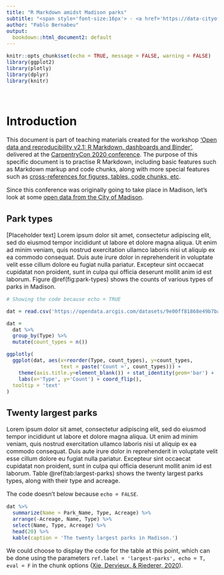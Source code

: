 ```yaml
---
title: "R Markdown amidst Madison parks"
subtitle: "<span style='font-size:16px'> - <a href='https://data-cityofmadison.opendata.arcgis.com/datasets/parks'> City of Madison data </a> <br> - <a href='https://github.com/pablobernabeu/Data-is-present/blob/master/examples-documents-dashboards/R%20Markdown/R%20Markdown%20amidst%20Madison%20parks.Rmd' target='_top'> Code  </a> </span>"
author: "Pablo Bernabeu"
output: 
  bookdown::html_document2: default
---
```



```r
knitr::opts_chunk$set(echo = TRUE, message = FALSE, warning = FALSE)
library(ggplot2)
library(plotly)
library(dplyr)
library(knitr)
```


<!-- Begin definition of layout parameters -->
<head>
<style type="text/css">

/* Font size */

body{
font-size: 16px;
}

</head>
</style>

<br>

# Introduction {-}

This document is part of teaching materials created for the workshop ['Open data and reproducibility v2.1: R Markdown, dashboards and Binder'](https://github.com/pablobernabeu/CarpentryCon-2020-workshop-Open-Data-Reproducibility){target='_top'}, delivered at the [CarpentryCon 2020 conference](https://2020.carpentrycon.org/). The purpose of this specific document is to practise R Markdown, including basic features such as Markdown markup and code chunks, along with more special features such as [cross-references for figures, tables, code chunks, etc](https://bookdown.org/yihui/rmarkdown-cookbook/cross-ref.html).

Since this conference was originally going to take place in Madison, let's look at some [open data from the City of Madison](https://data-cityofmadison.opendata.arcgis.com/datasets/parks?geometry=-89.997%2C43.007%2C-88.679%2C43.183).

## Park types {-}

[Placeholder text] Lorem ipsum dolor sit amet, consectetur adipiscing elit, sed do eiusmod tempor incididunt ut labore et dolore magna aliqua. Ut enim ad minim veniam, quis nostrud exercitation ullamco laboris nisi ut aliquip ex ea commodo consequat. Duis aute irure dolor in reprehenderit in voluptate velit esse cillum dolore eu fugiat nulla pariatur. Excepteur sint occaecat cupidatat non proident, sunt in culpa qui officia deserunt mollit anim id est laborum. Figure \@ref(fig:park-types) shows the counts of various types of parks in Madison.

```r

# Showing the code because echo = TRUE 

dat = read.csv('https://opendata.arcgis.com/datasets/9e00ff81868e49b7ba65d4e628b9e14f_6.csv')

dat = 
  dat %>%
  group_by(Type) %>%
  mutate(count_types = n())

ggplotly(
  ggplot(dat, aes(x=reorder(Type, count_types), y=count_types,
                  text = paste('Count =', count_types))) + 
    theme(axis.title.y=element_blank()) + stat_identity(geom='bar') + 
    labs(x='Type', y='Count') + coord_flip(), 
  tooltip = 'text'
)

```


## Twenty largest parks {-}

Lorem ipsum dolor sit amet, consectetur adipiscing elit, sed do eiusmod tempor incididunt ut labore et dolore magna aliqua. Ut enim ad minim veniam, quis nostrud exercitation ullamco laboris nisi ut aliquip ex ea commodo consequat. Duis aute irure dolor in reprehenderit in voluptate velit esse cillum dolore eu fugiat nulla pariatur. Excepteur sint occaecat cupidatat non proident, sunt in culpa qui officia deserunt mollit anim id est laborum. Table \@ref(tab:largest-parks) shows the twenty largest parks types, along with their type and acreage.

The code doesn't below because `echo = FALSE`. 

```r

dat %>%
  summarize(Name = Park_Name, Type, Acreage) %>%
  arrange(-Acreage, Name, Type) %>%
  select(Name, Type, Acreage) %>%
  head(20) %>%
  kable(caption = 'The twenty largest parks in Madison.')

```


We could choose to display the code for the table at this point, which can be done using the parameters `ref.label = 'largest-parks', echo = T, eval = F` in the chunk options ([Xie, Dervieux, &  Riederer, 2020](https://bookdown.org/yihui/rmarkdown-cookbook/reuse-chunks.html)).

```r

```

<br><br>
